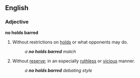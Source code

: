 ==English==

===Adjective===
'''no holds barred'''

# {{wrestling}} Without restrictions on [[hold]]s or what opponents may do.
#: ''a '''no holds barred''' match''
# {{idiom}} Without [[reserve]]; in an especially [[ruthless]] or [[vicious]] manner.
#: ''a '''no holds barred''' debating style''